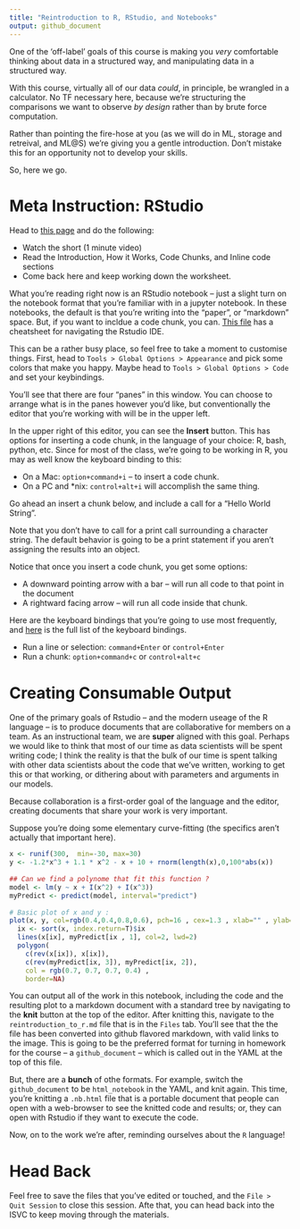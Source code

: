```yaml
---
title: "Reintroduction to R, RStudio, and Notebooks"
output: github_document 
---
```


One of the 'off-label' goals of this course is making you *very* comfortable thinking about data in a structured way, and manipulating data in a structured way.

With this course, virtually all of our data *could*, in principle, be wrangled in a calculator. No TF necessary here, because we're structuring the comparisons we want to observe *by design* rather than by brute force computation. 

Rather than pointing the fire-hose at you (as we will do in ML, storage and retreival, and ML@S) we're giving you a gentle introduction. Don't mistake this for an opportunity not to develop your skills.

So, here we go. 

# Meta Instruction: RStudio

Head to [this page](https://rmarkdown.rstudio.com/lesson-1.html) and do the following: 

- Watch the short (1 minute  video)
- Read the Introduction, How it Works, Code Chunks, and Inline code sections 
- Come back here and keep working down the worksheet. 

What you're reading right now is an RStudio notebook -- just a slight turn on the notebook format that you're familiar with in a jupyter notebook. In these notebooks, the default is that you're writing into the "paper", or "markdown" space. But, if you want to incldue a code chunk, you can. [This file](https://www.rstudio.com/wp-content/uploads/2016/01/rstudio-IDE-cheatsheet.pdf) has a cheatsheet for navigating the Rstudio IDE.

This can be a rather busy place, so feel free to take a moment to customise things. First, head to `Tools > Global Options > Appearance` and pick some colors that make you happy. Maybe head to `Tools > Global Options > Code` and set your keybindings.

You'll see that there are four "panes" in this window. You can choose to arrange what is in the panes however you'd like, but conventionally the editor that you're working with will be in the upper left. 

In the upper right of this editor, you can see the **Insert** button. This has options for inserting a code chunk, in the language of your choice: R, bash, python, etc. Since for most of the class, we're going to be working in R, you may as well know the keyboard binding to this: 

- On a Mac: `option+command+i` -- to insert a code chunk. 
- On a PC and *nix: `control+alt+i` will accomplish the same thing. 

Go ahead an insert a chunk below, and include a call for a "Hello World String". 

<!-- Insert Chunk Below Here -->



Note that you don't have to call for a print call surrounding a character string. The default behavior is going to be a print statement if you aren't assigning the results into an object. 

Notice that once you insert a code chunk, you get some options: 

- A downward pointing arrow with a bar -- will run all code to that point in the document
- A rightward facing arrow -- will run all code inside that chunk. 

Here are the keyboard bindings that you're going to use most frequently, and [here](https://support.rstudio.com/hc/en-us/articles/200711853-Keyboard-Shortcuts) is the full list of the keyboard bindings. 

- Run a line or selection: `command+Enter` or `control+Enter`
- Run a chunk: `option+command+c` or `control+alt+c`

# Creating Consumable Output

One of the primary goals of Rstudio -- and the modern useage of the R language -- is to produce documents that are collaborative for members on a team. As an instructional team, we are **super** aligned with this goal. Perhaps we would like to think that most of our time as data scientists will be spent writing code; I think the reality is that the bulk of our time is spent talking with other data scientists about the code that we've written, working to get this or that working, or dithering about with parameters and arguments in our models.

Because collaboration is a first-order goal of the language and the editor, creating documents that share your work is very important.

Suppose you're doing some elementary curve-fitting (the specifics aren't actually that important here). 

```r
x <- runif(300,  min=-30, max=30) 
y <- -1.2*x^3 + 1.1 * x^2 - x + 10 + rnorm(length(x),0,100*abs(x)) 
 
## Can we find a polynome that fit this function ?
model <- lm(y ~ x + I(x^2) + I(x^3))
myPredict <- predict(model, interval="predict")
 
# Basic plot of x and y :
plot(x, y, col=rgb(0.4,0.4,0.8,0.6), pch=16 , cex=1.3 , xlab="" , ylab="") 
  ix <- sort(x, index.return=T)$ix
  lines(x[ix], myPredict[ix , 1], col=2, lwd=2)  
  polygon(
    c(rev(x[ix]), x[ix]),
    c(rev(myPredict[ix, 3]), myPredict[ix, 2]),
    col = rgb(0.7, 0.7, 0.7, 0.4) ,
    border=NA)
```

You can output all of the work in this notebook, including the code and the resulting plot to a markdown document with a standard tree by navigating to the **knit** button at the top of the editor. After knitting this, navigate to the `reintroduction_to_r.md` file that is in the `Files` tab. You'll see that the the file has been converted into github flavored markdown, with valid links to the image. This is going to be the preferred format for turning in homework for the course -- a `github_document` -- which is called out in the YAML at the top of this file.

But, there are a **bunch** of othe formats. For example, switch the `github_document` to be `html_notebook` in the YAML, and knit again.
This time, you're knitting a `.nb.html` file that is a portable document that people can open with a web-browser to see the knitted code and results; or, they can open with Rstudio if they want to execute the code. 

Now, on to the work we're after, reminding ourselves about the `R` language!

# Head Back
Feel free to save the files that you've edited or touched, and the `File > Quit Session` to close this session. Afte that, you can head back into the ISVC to keep moving through the materials. 
